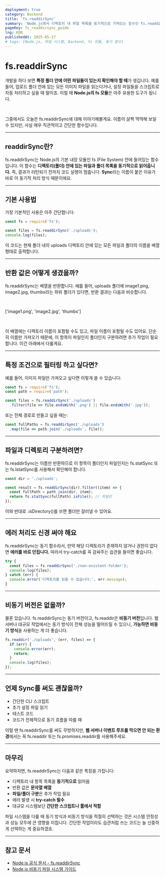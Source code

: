 ```yaml
---
deployment: true  
category: Backend  
title: 'fs.readdirSync'  
summary: 'Node.js에서 디렉토리 내 파일 목록을 동기적으로 가져오는 함수인 fs.readdirSync의 사용법과 주의사항을 알아봅니다.'  
pageKey: fs_readdirsync_guide  
lng: KOR  
publishedAt: 2025-05-17  
# tags: [Node.js, 파일 시스템, Backend, fs 모듈, 동기 함수]
---
```


# fs.readdirSync

개발을 하다 보면 **특정 폴더 안에 어떤 파일들이 있는지 확인해야 할 때**가 생깁니다. 예를 들어, 업로드 폴더 안에 있는 모든 이미지 파일을 읽는다거나, 설정 파일들을 스크립트로 자동 처리하고 싶을 때 말이죠. 이럴 때 **Node.js의 <codeline>fs</codeline> 모듈**은 아주 유용한 도구가 됩니다.

<br />

그중에서도 오늘은 <codeline>fs.readdirSync</codeline>에 대해 이야기해볼게요. 이름이 살짝 딱딱해 보일 수 있지만, 사실 매우 직관적이고 간단한 함수입니다.

---

## readdirSync란?

 <codeline>fs.readdirSync</codeline>는 Node.js의 기본 내장 모듈인 <codeline>fs</codeline> (File System) 안에 들어있는 함수입니다. 이 함수는 **디렉토리(폴더) 안에 있는 파일과 폴더 목록을 동기적으로 읽어옵니다.** 즉, 결과가 리턴되기 전까지 코드 실행이 멈춥니다. **Sync**라는 이름이 붙은 이유가 바로 이 동기적 처리 방식 때문이에요.

---

## 기본 사용법

가장 기본적인 사용은 아주 간단합니다:

```javascript title="fs-readdirSync" showLineNumbers
const fs = require('fs');

const files = fs.readdirSync('./uploads');
console.log(files);
```

이 코드는 현재 폴더 내의 <codeline>uploads</codeline> 디렉토리 안에 있는 모든 파일과 폴더의 이름을 배열 형태로 출력합니다.

---

## 반환 값은 어떻게 생겼을까?

 <codeline>fs.readdirSync</codeline>는 배열을 반환합니다. 예를 들어, <codeline>uploads</codeline> 폴더에 <codeline>image1.png</codeline>, <codeline>image2.jpg</codeline>, <codeline>thumbs</codeline>라는 하위 폴더가 있다면, 반환 결과는 다음과 비슷합니다.

<br />

<codeline>['image1.png', 'image2.jpg', 'thumbs']</codeline>

<br />

이 배열에는 디렉토리 이름이 포함될 수도 있고, 파일 이름이 포함될 수도 있어요. 단순히 이름만 가져오기 때문에, 이 항목이 파일인지 폴더인지 구분하려면 추가 작업이 필요합니다. 이건 아래에서 다룰게요.

---

## 특정 조건으로 필터링 하고 싶다면?

예를 들어, 이미지 파일만 가져오고 싶다면 이렇게 쓸 수 있습니다:

```javascript title="fs-readdirSync" showLineNumbers
const fs = require('fs');
const path = require('path');

const files = fs.readdirSync('./uploads')
  .filter(file => file.endsWith('.png') || file.endsWith('.jpg'));
```

또는 전체 경로로 만들고 싶을 때는:

```javascript title="fs-readdirSync" showLineNumbers
const fullPaths = fs.readdirSync('./uploads')
  .map(file => path.join('./uploads', file));
```

---

## 파일과 디렉토리 구분하려면?

 <codeline>fs.readdirSync</codeline>는 이름만 반환하므로 이 항목이 폴더인지 파일인지는 <codeline>fs.statSync</codeline> 또는 <codeline>fs.lstatSync</codeline>를 사용해서 확인해야 합니다.

```javascript title="fs-readdirSync" showLineNumbers
const dir = './uploads';

const result = fs.readdirSync(dir).filter((item) => {
  const fullPath = path.join(dir, item);
  return fs.statSync(fullPath).isFile(); // 파일만
});
```

이와 반대로 <codeline>.isDirectory()</codeline>를 쓰면 폴더만 걸러낼 수 있어요.

---

## 에러 처리도 신경 써야 해요

 <codeline>fs.readdirSync</codeline>는 동기 함수라서, 만약 해당 디렉토리가 존재하지 않거나 권한이 없다면 **에러를 바로 던집니다.** 따라서 try-catch를 꼭 감싸주는 습관을 들이면 좋습니다.

```javascript title="fs-readdirSync" showLineNumbers
try {
  const files = fs.readdirSync('./non-existent-folder');
  console.log(files);
} catch (err) {
  console.error('디렉토리를 읽을 수 없습니다:', err.message);
}
```

---

## 비동기 버전은 없을까?

물론 있습니다. <codeline>fs.readdirSync</codeline>는 동기 버전이고, <codeline>fs.readdir</codeline>은 **비동기 버전**입니다. 웹 서버나 대규모 작업에서는 동기 방식이 전체 성능을 떨어뜨릴 수 있으니, **가능하면 비동기 방식**을 사용하는 게 더 좋습니다.

```javascript title="fs-readdirSync" showLineNumbers
fs.readdir('./uploads', (err, files) => {
  if (err) {
    console.error(err);
    return;
  }
  console.log(files);
});
```

---

## 언제 Sync를 써도 괜찮을까?

- 간단한 CLI 스크립트
- 초기 설정 파일 읽기
- 테스트 코드
- 코드가 전체적으로 동기 흐름을 따를 때

이럴 땐 <codeline>fs.readdirSync</codeline>를 써도 무방하지만, **웹 서버나 이벤트 루프를 막으면 안 되는 환경**에서는 꼭 <codeline>fs.readdir</codeline> 또는 <codeline>fs.promises.readdir</codeline>를 사용해주세요.

---

## 마무리

요약하자면, <codeline>fs.readdirSync</codeline>는 다음과 같은 특징을 가집니다:

- 디렉토리 내 항목 목록을 **동기적으로** 읽어옴
- 반환 값은 **문자열 배열**
- **파일/폴더 구분**은 추가 작업 필요
- 에러 발생 시 **try-catch 필수**
- 대규모 시스템보단 **간단한 스크립트나 툴에서 적합**

파일 시스템을 다룰 때 동기 방식과 비동기 방식을 적절히 선택하는 것은 시스템 안정성과 성능 모두에 큰 영향을 미칩니다. 간단한 작업이라도 습관처럼 쓰는 코드는 늘 신중하게 선택하는 게 중요하겠죠.

---

## 참고 문서

- [Node.js 공식 문서 - fs.readdirSync](https://nodejs.org/api/fs.html#fs_fs_readdirsync_path_options)
- [Node.js 비동기 파일 시스템 가이드](https://nodejs.org/api/fs.html#fs_file_system)